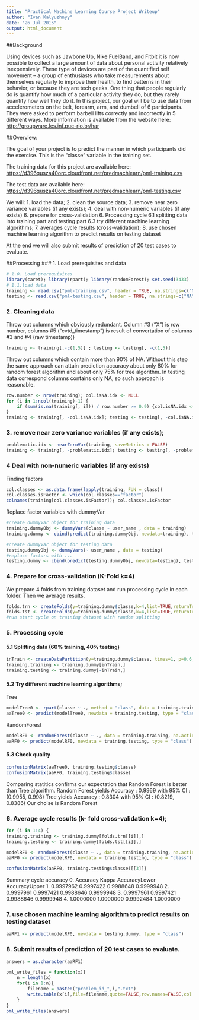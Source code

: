 ```yaml
---
title: "Practical Machine Learning Course Project Writeup"
author: "Ivan Kalyuzhnyy"
date: "26 Jul 2015"
output: html_document
---
```


##Background

Using devices such as Jawbone Up, Nike FuelBand, and Fitbit it is now possible to collect a large amount of data about personal activity relatively inexpensively. These type of devices are part of the quantified self movement – a group of enthusiasts who take measurements about themselves regularly to improve their health, to find patterns in their behavior, or because they are tech geeks. One thing that people regularly do is quantify how much of a particular activity they do, but they rarely quantify how well they do it. In this project, our goal will be to use data from accelerometers on the belt, forearm, arm, and dumbell of 6 participants. They were asked to perform barbell lifts correctly and incorrectly in 5 different ways. More information is available from the website here: [http://groupware.les.inf.puc-rio.br/har](http://groupware.les.inf.puc-rio.br/har)


##Overview:

The goal of your project is to predict the manner in which participants did the exercise. This is the “classe” variable in the training set.

The training data for this project are available here: [https://d396qusza40orc.cloudfront.net/predmachlearn/pml-training.csv](https://d396qusza40orc.cloudfront.net/predmachlearn/pml-training.csv)

The test data are available here: [https://d396qusza40orc.cloudfront.net/predmachlearn/pml-testing.csv](https://d396qusza40orc.cloudfront.net/predmachlearn/pml-testing.csv)


We will: 
1. load the data; 
2. clean the source data; 
3. remove near zero variance variables (if any exists); 
4. deal with non-numeric variables (if any exists) 
6. prepare for cross-validation 
6. Processing cycle
6.1 splitting data into training part and testing part
6.3 try different machine learning algorithms; 
7. averages cycle results (cross-validation); 
8. use chosen machine learning algorithm to predict results on testing dataset

At the end we will also submit results of prediction of 20 test cases to evaluate.

##Processing
### 1. Load prerequisites and data
```r
# 1.0. Load prerequisites
library(caret); library(rpart); library(randomForest); set.seed(3433)
# 1.1.load data
training <- read.csv("pml-training.csv", header = TRUE, na.strings=c("NA","NaN","#DIV/0!", ""))
testing <- read.csv("pml-testing.csv", header = TRUE, na.strings=c("NA","NaN","#DIV/0!", ""))
```

### 2. Cleaning data
Throw out columns which obviously redundant. Column #3 ("X") is row number, columns #5 ("cvtd_timestamp") is result of convertation of columns #3 and #4 (raw timestamp))
```r
training <- training[,-c(1,5)] ; testing <- testing[, -c(1,5)]
```
Throw out columns which contain more than 90% of NA. Without this step the same approach can attain prediction accuracy about only 80% for random forest algorithm and about only 75% for tree algorithm.
In testing data correspond columns contains only NA, so such approach is reasonable.
```r
row.number <- nrow(training); col.isNA.idx <- NULL
for (i in 1:ncol(training)-1) {
    if (sum(is.na(training[, i])) / row.number >= 0.9) {col.isNA.idx <- c(col.isNA.idx, i)}
}
training <- training[, -col.isNA.idx]; testing <- testing[, -col.isNA.idx]
```
### 3. remove near zero variance variables (if any exists); 
```r
problematic.idx <- nearZeroVar(training, saveMetrics = FALSE)
training <- training[, -problematic.idx]; testing <- testing[, -problematic.idx]
```
### 4 Deal with non-numeric variables (if any exists) 
Finding factors
```r
col.classes <- as.data.frame(lapply(training, FUN = class))
col.classes.isFactor <- which(col.classes=="factor")
colnames(training[col.classes.isFactor]); col.classes.isFactor
```
Replace factor variables with dummyVar
```r
#create dummyVar object for training data
training.dummyObj <- dummyVars(classe ~ user_name , data = training) 
training.dummy <- cbind(predict(training.dummyObj, newdata=training), training[, -1])

#create dummyVar object for testing data
testing.dummyObj <- dummyVars(~ user_name , data = testing) 
#replace factors with ...
testing.dummy <- cbind(predict(testing.dummyObj, newdata=testing), testing[, -1])
```

### 4. Prepare for cross-validation (K-Fold k=4)
We prepare 4 folds from training dataset and run processing cycle in each folder. Then we average results.

```r
folds.trn <- createFolds(y=training.dummy$classe,k=4,list=TRUE,returnTrain=TRUE)
folds.tst <- createFolds(y=training.dummy$classe,k=4,list=TRUE,returnTrain=FALSE)
#run start cycle on training dataset with random splitting
```

### 5. Processing cycle

#### 5.1 Splitting data (60% training, 40% testing)
```r
inTrain <- createDataPartition(y=training.dummy$classe, times=1, p=0.6, list=FALSE)
training.training <- training.dummy[inTrain,]
training.testing <- training.dummy[-inTrain,]
```

#### 5.2 Try different machine learning algorithms; 
Tree 
```r
modelTree0 <- rpart(classe ~ ., method = "class", data = training.training)
aaTree0 <- predict(modelTree0, newdata = training.testing, type = "class")
```
RandomForest
```r
modelRF0 <- randomForest(classe ~ ., data = training.training, na.action = na.omit, ntree=1000)
aaRF0 <- predict(modelRF0, newdata = training.testing, type = "class")
```
#### 5.3 Check quality
```r
confusionMatrix(aaTree0, training.testing$classe)
confusionMatrix(aaRF0, training.testing$classe)
```
Comparing statitics confirms our expectation that Random Forest is better than Tree algorithm.
Random Forest yields Accuracy : 0.9969 with 95% CI : (0.9955, 0.998) 
Tree yields Accuracy : 0.8304  with 95% CI : (0.8219, 0.8386)
Our choise is Random Forest

### 6. Average cycle results (k- fold cross-validation k=4); 
```r
for (i in 1:4) {
training.training <- training.dummy[folds.trn[[i]],]
training.testing <- training.dummy[folds.tst[[i]],]

modelRF0 <- randomForest(classe ~ ., data = training.training, na.action = na.omit, ntree=1000)
aaRF0 <- predict(modelRF0, newdata = training.testing, type = "class")

confusionMatrix(aaRF0, training.testing$classe)[[3]]}
```
Summary cycle accuracy
0.  Accuracy     Kappa AccuracyLower AccuracyUpper
1.  0.9997962 0.9997422     0.9988648     0.9999948
2.  0.9997961 0.9997421     0.9988646     0.9999948
3.  0.9997961 0.9997421     0.9988646     0.9999948
4.  1.0000000 1.0000000     0.9992484     1.0000000

### 7. use chosen machine learning algorithm to predict results on testing dataset
```r
aaRF1 <- predict(modelRF0, newdata = testing.dummy, type = "class")
```

### 8. Submit results of prediction of 20 test cases to evaluate.
```r
answers = as.character(aaRF1)

pml_write_files = function(x){
    n = length(x)
    for(i in 1:n){
        filename = paste0("problem_id_",i,".txt")
        write.table(x[i],file=filename,quote=FALSE,row.names=FALSE,col.names=FALSE)
    }
}
pml_write_files(answers)
```

